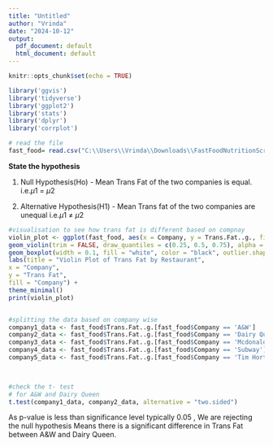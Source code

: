 ---
title: "Untitled"
author: "Vrinda"
date: "2024-10-12"
output:
  pdf_document: default
  html_document: default
---

```{r setup, include=FALSE}
knitr::opts_chunk$set(echo = TRUE)
```

```{r}
library('ggvis')
library('tidyverse')
library('ggplot2')
library('stats')
library('dplyr')
library('corrplot')

# read the file 
fast_food= read.csv("C:\\Users\\Vrinda\\Downloads\\FastFoodNutritionScraped20241011V2.csv", header=T, na.strings='')


```
**State the hypothesis**

1. Null Hypothesis(Ho) - Mean Trans Fat of the two companies is equal. i.e.$\mu{1}$ = $\mu{2}$

2. Alternative Hypothesis(H1) - Mean Trans fat of the two companies are unequal i.e.$\mu{1}$ $\neq$ $\mu{2}$
 




```{r}
#visualisation to see how trans fat is different based on compnay
violin_plot <- ggplot(fast_food, aes(x = Company, y = Trans.Fat..g., fill = Company)) +
geom_violin(trim = FALSE, draw_quantiles = c(0.25, 0.5, 0.75), alpha = 0.7) +
geom_boxplot(width = 0.1, fill = "white", color = "black", outlier.shape = NA) +
labs(title = "Violin Plot of Trans Fat by Restaurant",
x = "Company",
y = "Trans Fat",
fill = "Company") +
theme_minimal()
print(violin_plot)


#splitting the data based on company wise
company1_data <- fast_food$Trans.Fat..g.[fast_food$Company == 'A&W']
company2_data <- fast_food$Trans.Fat..g.[fast_food$Company == 'Dairy Queen']
company3_data <- fast_food$Trans.Fat..g.[fast_food$Company == 'Mcdonalds']
company4_data <- fast_food$Trans.Fat..g.[fast_food$Company == 'Subway']
company5_data <- fast_food$Trans.Fat..g.[fast_food$Company == 'Tim Hortons']
  


#check the t- test
# for A&W and Dairy Queen
t.test(company1_data, company2_data, alternative = "two.sided")
```
As p-value is less than significance level typically 0.05 , We are rejecting the null hypothesis Means there is a significant difference in Trans Fat between A&W and Dairy Queen.
